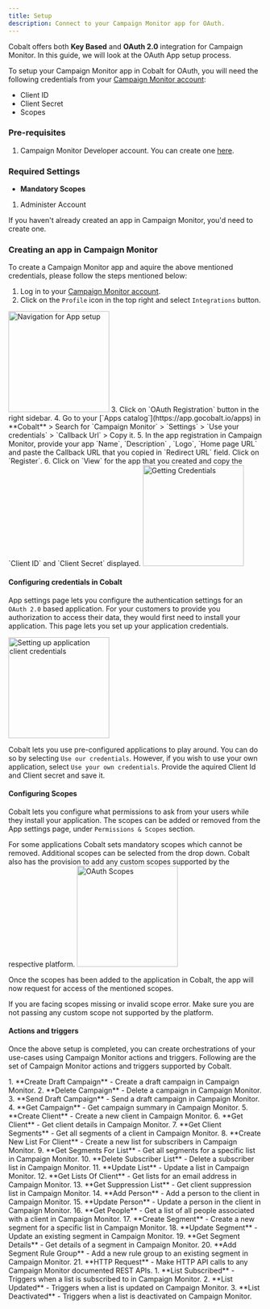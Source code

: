 ```yaml
---
title: Setup
description: Connect to your Campaign Monitor app for OAuth.
---
```

Cobalt offers both **Key Based** and **OAuth 2.0** integration for Campaign Monitor. In this guide, we will look at the OAuth App setup process.

To setup your Campaign Monitor app in Cobalt for OAuth, you will need the following credentials from your [Campaign Monitor account](https://login.createsend.com/l):
- Client ID
- Client Secret
- Scopes

### Pre-requisites

1. Campaign Monitor Developer account. You can create one [here](https://www.campaignmonitor.com/signup/).

### Required Settings

* **Mandatory Scopes** 
1. Administer Account

<Info>If you haven't already created an app in Campaign Monitor, you'd need to create one.</Info>

### Creating an app in Campaign Monitor

To create a Campaign Monitor app and aquire the above mentioned credentials, please follow the steps mentioned below:

1. Log in to your [Campaign Monitor account](https://login.createsend.com/l).
2. Click on the `Profile` icon in the top right and select `Integrations` button.
<img height="200" src="/images/Campaignmonitor/cm_navigation.png" alt="Navigation for App setup"/>
3. Click on `OAuth Registration` button in the right sidebar.
4. Go to your [`Apps catalog`](https://app.gocobalt.io/apps) in **Cobalt** > Search for `Campaign Monitor` > `Settings` > `Use your credentials` > `Callback Url` > Copy it.
5. In the app registration in Campaign Monitor, provide your app `Name`, `Description` , `Logo`, `Home page URL` and paste the Callback URL that you copied in `Redirect URL` field. Click on `Register`.
6. Click on `View` for the app that you created and copy the `Client ID` and `Client Secret` displayed.
<img height="200" src="/images/Campaignmonitor/cm_credentials.png" alt="Getting Credentials"/>

#### Configuring credentials in Cobalt
App settings page lets you configure the authentication settings for an `OAuth 2.0` based application. For your customers to provide you authorization to access their data,
they would first need to install your application. This page lets you set up your application credentials.

<img height="200" src="/images/Campaignmonitor/cm_cobalt.png" alt="Setting up application client credentials"/>

Cobalt lets you use pre-configured applications to play around. You can do so by selecting `Use our credentials`. However, if you wish to use your own application,
select `Use your own credentials`. Provide the aquired Client Id and Client secret and save it.

#### Configuring Scopes
Cobalt lets you configure what permissions to ask from your users while they install your application. The scopes can be added or removed from the App settings page, under `Permissions & Scopes`
section. 

For some applications Cobalt sets mandatory scopes which cannot be removed. Additional scopes can be selected from the drop down. Cobalt also has the provision to add any 
custom scopes supported by the respective platform.
<img height="200" src="/images/Campaignmonitor/cm_scopes.png" alt="OAuth Scopes"/>

Once the scopes has been added to the application in Cobalt, the app will now request for access of the mentioned scopes.

<Warning>
If you are facing scopes missing or invalid scope error. Make sure you are not passing any custom scope not supported by the platform.
</Warning>

#### Actions and triggers
Once the above setup is completed, you can create orchestrations of your use-cases using Campaign Monitor actions and triggers. Following are the set of Campaign Monitor actions and triggers
supported by Cobalt.

<Tabs>
  <Tab title="Actions">
  <AccordionGroup>
  <Accordion title="Campaign">
     1. **Create Draft Campaign** - Create a draft campaign in Campaign Monitor.
     2. **Delete Campaign** - Delete a campaign in Campaign Monitor.
     3. **Send Draft Campaign** - Send a draft campaign in Campaign Monitor.
     4. **Get Campaign** - Get campaign summary in Campaign Monitor.
     </Accordion>
     <Accordion title="Client">
     5. **Create Client** - Create a new client in Campaign Monitor.
     6. **Get Client** - Get client details in Campaign Monitor.
     7. **Get Client Segments** - Get all segments of a client in Campaign Monitor.
      </Accordion>
     <Accordion title="List">
     8. **Create New List For Client** - Create a new list for subscribers in Campaign Monitor.
     9. **Get Segments For List** - Get all segments for a specific list in Campaign Monitor.
     10. **Delete Subscriber List** - Delete a subscriber list in Campaign Monitor.
     11. **Update List** - Update a list in Campaign Monitor.
     12. **Get Lists Of Client** - Get lists for an email address in Campaign Monitor.
     13. **Get Suppression List** - Get client suppression list in Campaign Monitor.
      </Accordion>
     <Accordion title="Person">
     14. **Add Person** - Add a person to the client in Campaign Monitor.
     15. **Update Person** - Update a person in the client in Campaign Monitor.
     16. **Get People** - Get a list of all people associated with a client in Campaign Monitor.
      </Accordion>
     <Accordion title="Segment">
     17. **Create Segment** - Create a new segment for a specific list in Campaign Monitor.
     18. **Update Segment** - Update an existing segment in Campaign Monitor.
     19. **Get Segment Details** - Get details of a segment in Campaign Monitor.
     20. **Add Segment Rule Group** - Add a new rule group to an existing segment in Campaign Monitor.
    </Accordion>
     <Accordion title="Others">
     21. **HTTP Request** - Make HTTP API calls to any Campaign Monitor documented REST APIs.
      </Accordion>
    </AccordionGroup>
  </Tab>
  
  <Tab title="Triggers">
         1. **List Subscribed** - Triggers when a list is subscribed to in Campaign Monitor.
         2. **List Updated** - Triggers when a list is updated on Campaign Monitor.
         3. **List Deactivated** - Triggers when a list is deactivated on Campaign Monitor.
  </Tab>
</Tabs>